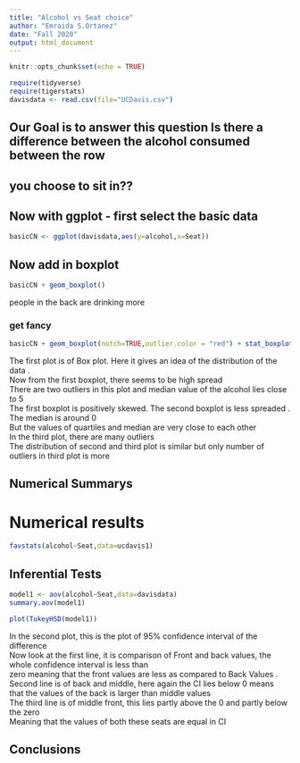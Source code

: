 ```yaml
---
title: "Alcohol vs Seat choice"
author: "Emraida S.Ortanez"
date: "Fall 2020"
output: html_document
---
```


```r
knitr::opts_chunk$set(echo = TRUE)
```

```r
require(tidyverse)
require(tigerstats)
davisdata <- read.csv(file="UCDavis.csv")
```
## Our Goal is to answer this question Is there a difference between the alcohol consumed between the row
## you choose to sit in??

## Now with ggplot - first select the basic data

```r
basicCN <- ggplot(davisdata,aes(y=alcohol,x=Seat))
```
## Now add in boxplot

```r
basicCN + geom_boxplot()
```
people in the back are drinking more 
  
### get fancy  

```r
basicCN + geom_boxplot(notch=TRUE,outlier.color = "red") + stat_boxplot(geom ='errorbar') + labs(title="Fancy notch boxplot \n with 2 lines")
```

The first plot is of Box plot. Here it gives an idea of the distribution of the data .  
Now from the first boxplot, there seems to be high spread   
There are two outliers in this plot and median value of the alcohol lies close to 5   
The first boxplot is positively skewed.
The second boxplot is less spreaded . 
The median is around 0  
But the values of quartiles and median are very close to each other   
In the third plot, there are many outliers   
The distribution of second and third plot is similar but only number of outliers in third plot is more   

## Numerical Summarys 
# Numerical results

```r
favstats(alcohol~Seat,data=ucdavis1)
```

## Inferential Tests
```r
model1 <- aov(alcohol~Seat,data=davisdata)
summary.aov(model1)
```
```r
plot(TukeyHSD(model1))
```
In the second plot, this is the plot of 95% confidence interval of the difference    
Now look at the first line, it is comparison of Front and back values, the whole confidence interval is less than   
zero meaning that the front values are less as compared to Back Values .  
Second line is of back and middle, here again the CI lies below 0 means   
that the values of the back is larger than middle values   
The third line is of middle front, this lies partly above the 0 and partly below the zero    
Meaning that the values of both these seats are equal in CI   

## Conclusions


